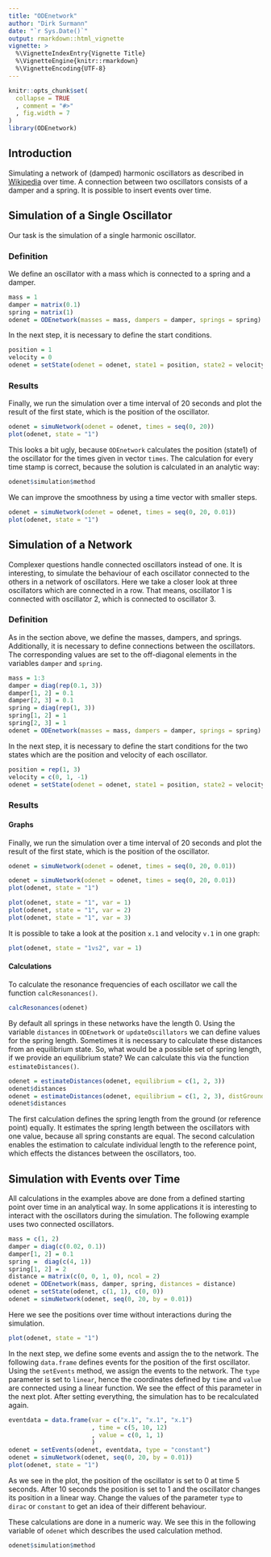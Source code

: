 ```yaml
---
title: "ODEnetwork"
author: "Dirk Surmann"
date: "`r Sys.Date()`"
output: rmarkdown::html_vignette
vignette: >
  %\VignetteIndexEntry{Vignette Title}
  %\VignetteEngine{knitr::rmarkdown}
  %\VignetteEncoding{UTF-8}
---
```


```r
knitr::opts_chunk$set(
  collapse = TRUE
  , comment = "#>"
  , fig.width = 7
)
library(ODEnetwork)
```

## Introduction

Simulating a network of (damped) harmonic oscillators as described in [Wikipedia](https://en.wikipedia.org/wiki/Harmonic_oscillator) over time.
A connection between two oscillators consists of a damper and a spring.
It is possible to insert events over time.


## Simulation of a Single Oscillator

Our task is the simulation of a single harmonic oscillator.

### Definition

We define an oscillator with a mass which is connected to a spring and a damper.
```r
mass = 1
damper = matrix(0.1)
spring = matrix(1)
odenet = ODEnetwork(masses = mass, dampers = damper, springs = spring)
```
In the next step, it is necessary to define the start conditions.
```r
position = 1
velocity = 0
odenet = setState(odenet = odenet, state1 = position, state2 = velocity)
```

### Results

Finally, we run the simulation over a time interval of 20 seconds and plot the result of the first state, which is the position of the oscillator.
```r
odenet = simuNetwork(odenet = odenet, times = seq(0, 20))
plot(odenet, state = "1")
```

This looks a bit ugly, because `ODEnetwork` calculates the position (state1) of the oscillator for the times given in vector `times`.
The calculation for every time stamp is correct, because the solution is calculated in an analytic way:
```r
odenet$simulation$method
```
We can improve the smoothness by using a time vector with smaller steps.
```r
odenet = simuNetwork(odenet = odenet, times = seq(0, 20, 0.01))
plot(odenet, state = "1")
```

## Simulation of a Network

Complexer questions handle connected oscillators instead of one.
It is interesting, to simulate the behaviour of each oscillator connected to the others in a network of oscillators.
Here we take a closer look at three oscillators which are connected in a row.
That means, oscillator 1 is connected with oscillator 2, which is connected to oscillator 3.

### Definition

As in the section above, we define the masses, dampers, and springs.
Additionally, it is necessary to define connections between the oscillators.
The corresponding values are set to the off-diagonal elements in the variables `damper` and `spring`.
```r
mass = 1:3
damper = diag(rep(0.1, 3))
damper[1, 2] = 0.1
damper[2, 3] = 0.1
spring = diag(rep(1, 3))
spring[1, 2] = 1
spring[2, 3] = 1
odenet = ODEnetwork(masses = mass, dampers = damper, springs = spring)
```
In the next step, it is necessary to define the start conditions for the two states which are the position and velocity of each oscillator.
```r
position = rep(1, 3)
velocity = c(0, 1, -1)
odenet = setState(odenet = odenet, state1 = position, state2 = velocity)
```

### Results

#### Graphs

Finally, we run the simulation over a time interval of 20 seconds and plot the result of the first state, which is the position of the oscillator.
```r
odenet = simuNetwork(odenet = odenet, times = seq(0, 20, 0.01))
```
```r
odenet = simuNetwork(odenet = odenet, times = seq(0, 20, 0.01))
plot(odenet, state = "1")
```
```r
plot(odenet, state = "1", var = 1)
plot(odenet, state = "1", var = 2)
plot(odenet, state = "1", var = 3)
```

It is possible to take a look at the position `x.1` and velocity `v.1` in one graph:
```r
plot(odenet, state = "1vs2", var = 1)
```

#### Calculations

To calculate the resonance frequencies of each oscillator we call the function `calcResonances()`.
```r
calcResonances(odenet)
```
By default all springs in these networks have the length 0.
Using the variable `distances` in `ODEnetwork` or `updateOscillators` we can define values for the spring length.
Sometimes it is necessary to calculate these distances from an equilibrium state.
So, what would be a possible set of spring length, if we provide an equilibrium state?
We can calculate this via the function `estimateDistances()`.
```r
odenet = estimateDistances(odenet, equilibrium = c(1, 2, 3))
odenet$distances
odenet = estimateDistances(odenet, equilibrium = c(1, 2, 3), distGround = "individual")
odenet$distances
```
The first calculation defines the spring length from the ground (or reference point) equally.
It estimates the spring length between the oscillators with one value, because all spring constants are equal.
The second calculation enables the estimation to calculate individual length to the reference point, which effects the distances between the oscillators, too.


## Simulation with Events over Time

All calculations in the examples above are done from a defined starting point over time in an analytical way.
In some applications it is interesting to interact with the oscillators during the simulation.
The following example uses two connected oscillators.
```r
mass = c(1, 2)
damper = diag(c(0.02, 0.1))
damper[1, 2] = 0.1
spring =  diag(c(4, 1))
spring[1, 2] = 2
distance = matrix(c(0, 0, 1, 0), ncol = 2)
odenet = ODEnetwork(mass, damper, spring, distances = distance)
odenet = setState(odenet, c(1, 1), c(0, 0))
odenet = simuNetwork(odenet, seq(0, 20, by = 0.01))
```
Here we see the positions over time without interactions during the simulation.
```r
plot(odenet, state = "1")
```
In the next step, we define some events and assign the to the network.
The following `data.frame` defines events for the position of the first oscillator.
Using the `setEvents` method, we assign the events to the network.
The `type` parameter is set to `linear`, hence the coordinates defined by `time` and `value` are connected using a linear function.
We see the effect of this parameter in the next plot.
After setting everything, the simulation has to be recalculated again.
```r
eventdata = data.frame(var = c("x.1", "x.1", "x.1")
                       , time = c(5, 10, 12)
                       , value = c(0, 1, 1)
                       )
odenet = setEvents(odenet, eventdata, type = "constant")
odenet = simuNetwork(odenet, seq(0, 20, by = 0.01))
plot(odenet, state = "1")
```
As we see in the plot, the position of the oscillator is set to 0 at time 5 seconds.
After 10 seconds the position is set to 1 and the oscillator changes its position in a linear way.
Change the values of the parameter `type` to `dirac` or `constant` to get an idea of their different behaviour.

These calculations are done in a numeric way.
We see this in the following variable of `odenet` which describes the used calculation method.
```r
odenet$simulation$method
```
